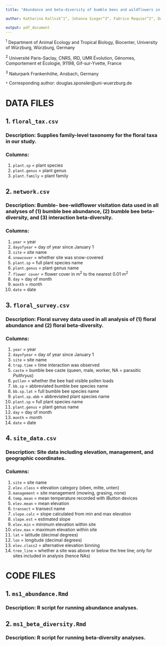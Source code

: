 ```yaml
---
title: "Abundance and beta-diversity of bumble bees and wildflowers in the Berchtesgadener Alps"

author: Katharina Kallnik^1^, Johanna Sieger^3^, Fabrice Requier^2^, Douglas B. Sponsler^1^*,  Alice Claßen^1^, A. Fabienne Maihoff^1^,  Ingolf Steffan-Dewenter^1^

output: pdf_document
---
```


^1^ Department of Animal Ecology and Tropical Biology, Biocenter, University of Würzburg, Würzburg, Germany

^2^ Université Paris-Saclay, CNRS, IRD, UMR Évolution, Génomes, Comportement et Écologie, 91198, Gif-sur-Yvette, France

^3^ Naturpark Frankenhöhe, Ansbach, Germany

`*` Corresponding author: douglas.sponsler@uni-wuerzburg.de


<!-- # GENERAL INFORMATION -->

<!-- ## Timeframe of data collection -->


<!-- ## Location of data collection -->


<!-- ## Funding sources -->


# DATA FILES

## 1. `floral_tax.csv`

### Description: Supplies family-level taxonomy for the floral taxa in our study. 

### Columns:
  1. `plant.sp` = plant species
  2. `plant.genus` = plant genus
  3. `plant.family` = plant family

## 2. `network.csv`

### Description: Bumble- bee-wildflower visitation data used in all analyses of (1) bumble bee abundance, (2) bumble bee beta-diversity, and (3) interaction beta-diversity. 

### Columns:
  1. `year` = year
  2. `dayofyear` = day of year since January 1
  3. `site` = site name
  4. `snowcover` = whether site was snow-covered
  10. `plant.sp` = full plant species name
  11. `plant.genus` = plant genus name
  12. `flower cover` = flower cover in m^2^ to the nearest 0.01 m^2^
  12. `day` = day of month
  13. `month` = month
  14. `date` = date

## 3. `floral_survey.csv` 

### Description: Floral survey data used in all analysis of (1) floral abundance and (2) floral beta-diversity. 

### Columns:
  1. `year` = year
  2. `dayofyear` = day of year since January 1
  3. `site` = site name
  4. `trap.time` = time interaction was observed
  5. `caste` = bumble bee caste (queen, male, worker, NA = parasitic *Psithryus*)
  6. `pollen` = whether the bee had visible pollen loads
  7. `bb.sp` = abbreviated bumble bee species name
  8. `bb.sp.lat` = full bumble bee species name
  9. `plant.sp.abb` = abbreviated plant species name
  10. `plant.sp` = full plant species name
  11. `plant.genus` = plant genus name
  12. `day` = day of month
  13. `month` = month
  14. `date` = date


## 4. `site_data.csv`

### Description: Site data including elevation, management, and geographic coordinates. 

### Columns:
 1. `site` = site name
 2. `elev.class` = elevation category (oben, mitte, unten)
 3. `management` = site management (mowing, grasing, none)
 4. `temp.mean` = mean temperature recorded with iButton devices
 5. `elev.mean` = mean elevation
 6. `transect` = transect name
 7. `slope.calc` = slope calculated from min and max elevation
 8. `slope.est` = estimated slope
 9. `elev.min` = minimum elevation within site
 10. `elev.max` = maximum elevation within site
 11. `lat` = latitude (decimal degrees)
 12. `lon` = longitude (decimal degrees)
 13. `elev.class2` = alternative elevation binning
 14. `tree_line` = whether a site was above or below the tree line; only for sites included in analysis (hence NAs)


# CODE FILES

## 1. `ms1_abundance.Rmd`

### Description: R script for running abundance analyses.

## 2. `ms1_beta_diversity.Rmd`

### Description: R script for running beta-diversity analyses.



